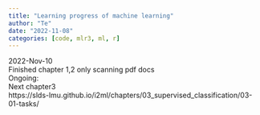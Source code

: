 ```yaml
---
title: "Learning progress of machine learning"
author: "Te"
date: "2022-11-08"
categories: [code, mlr3, ml, r]
---
```


2022-Nov-10 <br>
Finished chapter 1,2 only scanning pdf docs<br>
Ongoing:<br>
Next chapter3<br>
https://slds-lmu.github.io/i2ml/chapters/03_supervised_classification/03-01-tasks/ <br>
